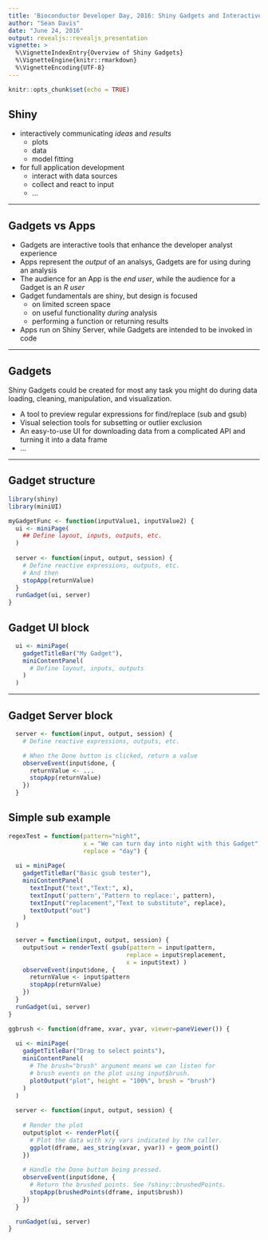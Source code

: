 ```yaml
---
title: 'Bioconductor Developer Day, 2016: Shiny Gadgets and Interactive Base Graphics'
author: "Sean Davis"
date: "June 24, 2016"
output: revealjs::revealjs_presentation
vignette: >
  %\VignetteIndexEntry{Overview of Shiny Gadgets}
  %\VignetteEngine{knitr::rmarkdown}
  %\VignetteEncoding{UTF-8}
---
```


```r
knitr::opts_chunk$set(echo = TRUE)
```

## Shiny

- interactively communicating _ideas_ and _results_
    - plots
    - data
    - model fitting
- for full application development
    - interact with data sources
    - collect and react to input
    - ...

---
  
## Gadgets vs Apps

- Gadgets are interactive tools that enhance the developer analyst experience
- Apps represent the _output_ of an analsys, Gadgets are for using during an analysis
- The audience for an App is the *end user*, while the audience for a Gadget is an *R user*
- Gadget fundamentals are shiny, but design is focused
    - on limited screen space
    - on useful functionality *during* analysis
    - performing a function or returning results
- Apps run on Shiny Server, while Gadgets are intended to be invoked in code

---

## Gadgets

Shiny Gadgets could be created for most any task you might do during data loading, cleaning, manipulation, and visualization.

- A tool to preview regular expressions for find/replace (sub and gsub)
- Visual selection tools for subsetting or outlier exclusion
- An easy-to-use UI for downloading data from a complicated API and turning it into a data frame
- ...

---

## Gadget structure

```r
library(shiny)
library(miniUI)

myGadgetFunc <- function(inputValue1, inputValue2) {
  ui <- miniPage(
    ## Define layout, inputs, outputs, etc.
  )
  
  server <- function(input, output, session) {
    # Define reactive expressions, outputs, etc.
    # And then 
    stopApp(returnValue)
  }
  runGadget(ui, server)
}
```
  
## Gadget UI block
  
```r
  ui <- miniPage(
    gadgetTitleBar("My Gadget"),
    miniContentPanel(
      # Define layout, inputs, outputs
    )
  )
```

---

## Gadget Server block

```r
  server <- function(input, output, session) {
    # Define reactive expressions, outputs, etc.

    # When the Done button is clicked, return a value
    observeEvent(input$done, {
      returnValue <- ...
      stopApp(returnValue)
    })
  }
```

## Simple sub example

```r
regexTest = function(pattern="night", 
                     x = "We can turn day into night with this Gadget",
                     replace = "day") {
  
  ui = miniPage(
    gadgetTitleBar("Basic gsub tester"),
    miniContentPanel(
      textInput("text","Text:", x),
      textInput('pattern','Pattern to replace:', pattern),
      textInput("replacement","Text to substitute", replace),
      textOutput("out")
    )
  )
  
  server = function(input, output, session) {
    output$out = renderText( gsub(pattern = input$pattern,
                                 replace = input$replacement, 
                                 x = input$text) )
    observeEvent(input$done, {
      returnValue <- input$pattern
      stopApp(returnValue)
    })
  }
  runGadget(ui, server)
}
```

```r
ggbrush <- function(dframe, xvar, yvar, viewer=paneViewer()) {
  
  ui <- miniPage(
    gadgetTitleBar("Drag to select points"),
    miniContentPanel(
      # The brush="brush" argument means we can listen for
      # brush events on the plot using input$brush.
      plotOutput("plot", height = "100%", brush = "brush")
    )
  )
  
  server <- function(input, output, session) {
    
    # Render the plot
    output$plot <- renderPlot({
      # Plot the data with x/y vars indicated by the caller.
      ggplot(dframe, aes_string(xvar, yvar)) + geom_point()
    })
    
    # Handle the Done button being pressed.
    observeEvent(input$done, {
      # Return the brushed points. See ?shiny::brushedPoints.
      stopApp(brushedPoints(dframe, input$brush))
    })
  }

  runGadget(ui, server)
}
```
